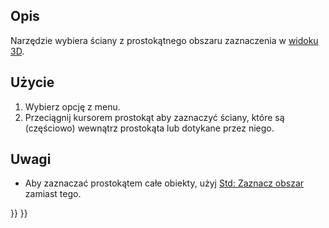 <languages/>

{{Docnav/pl
|[[Part_Export/pl|Eksport projektu do CAD]]
|[[Part_ShapeFromMesh/pl|Kształt z siatki]]
|[[Part_Workbench/pl|środowisko pracy Część]]
|IconL=Part_Export.svg
|IconR=Part_ShapeFromMesh.svg
|IconC=Workbench_Part.svg
}}

{{GuiCommand/pl
|Name=Part BoxSelection
|Name/pl=Część: Zaznacz obszarem
|MenuLocation=Część → Zaznacz obszarem
|Workbenches=[[Part_Workbench/pl|Część]]
|Version=0.18
|SeeAlso=[[Std_BoxSelection/pl|Zaznacz obszar]], [[Std_BoxElementSelection/pl|Wybór elementów ramką zaznaczenia]]
}}

<span id="Description"></span>
==Opis==

Narzędzie {{Button|[[Image:Part_BoxSelection.svg|16px]] '''Zaznacz obszarem'''}} wybiera ściany z prostokątnego obszaru zaznaczenia w [[3D_view/pl|widoku 3D]].

<span id="Usage"></span>
==Użycie== 

<div class="mw-translate-fuzzy">
# Wybierz opcję {{MenuCommand|Część → [[Image:Part_BoxSelection.svg|16px]] Zaznacz obszarem}} z menu.
# Przeciągnij kursorem prostokąt aby zaznaczyć ściany, które są (częściowo) wewnątrz prostokąta lub dotykane przez niego.
</div>

<span id="Notes"></span>
==Uwagi==

* Aby zaznaczać prostokątem całe obiekty, użyj [[Std BoxSelection/pl|Std: Zaznacz obszar]] zamiast tego.


{{Docnav/pl
|[[Part_Export/pl|Eksport projektu do CAD]]
|[[Part_ShapeFromMesh/pl|Kształt z siatki]]
|[[Part_Workbench/pl|środowisko pracy Część]]
|IconL=Part_Export.svg
|IconR=Part_ShapeFromMesh.svg
|IconC=Workbench_Part.svg
}}

{{Part_Tools_navi{{#translation:}}}}
{{Userdocnavi{{#translation:}}}}